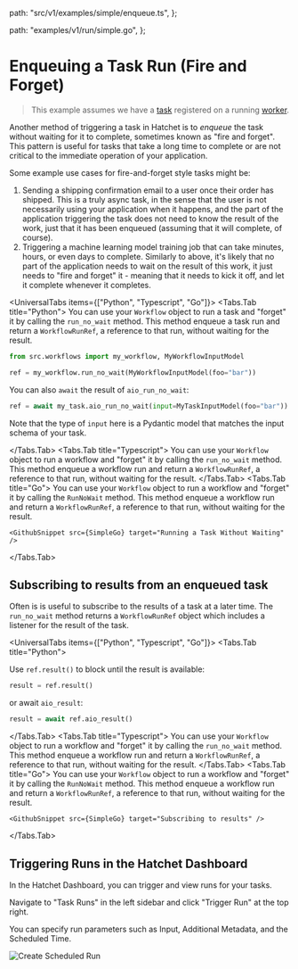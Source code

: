 
  path: "src/v1/examples/simple/enqueue.ts",
};

  path: "examples/v1/run/simple.go",
};


# Enqueuing a Task Run (Fire and Forget)

> This example assumes we have a [task](./your-first-task.mdx) registered on a running [worker](./workers.mdx).

Another method of triggering a task in Hatchet is to _enqueue_ the task without waiting for it to complete, sometimes known as "fire and forget". This pattern is useful for tasks that take a long time to complete or are not critical to the immediate operation of your application.

Some example use cases for fire-and-forget style tasks might be:

1. Sending a shipping confirmation email to a user once their order has shipped. This is a truly async task, in the sense that the user is not necessarily using your application when it happens, and the part of the application triggering the task does not need to know the result of the work, just that it has been enqueued (assuming that it will complete, of course).
2. Triggering a machine learning model training job that can take minutes, hours, or even days to complete. Similarly to above, it's likely that no part of the application needs to wait on the result of this work, it just needs to "fire and forget" it - meaning that it needs to kick it off, and let it complete whenever it completes.

<UniversalTabs items={["Python", "Typescript", "Go"]}>
  <Tabs.Tab title="Python">
    You can use your `Workflow` object to run a task and "forget" it by calling the `run_no_wait` method. This method enqueue a task run and return a `WorkflowRunRef`, a reference to that run, without waiting for the result.

```python
from src.workflows import my_workflow, MyWorkflowInputModel

ref = my_workflow.run_no_wait(MyWorkflowInputModel(foo="bar"))
```

You can also `await` the result of `aio_run_no_wait`:

```python
ref = await my_task.aio_run_no_wait(input=MyTaskInputModel(foo="bar"))
```

Note that the type of `input` here is a Pydantic model that matches the input schema of your task.

  </Tabs.Tab>
  <Tabs.Tab title="Typescript">
    You can use your `Workflow` object to run a workflow and "forget" it by calling the `run_no_wait` method. This method enqueue a workflow run and return a `WorkflowRunRef`, a reference to that run, without waiting for the result.
    <GithubSnippet
      src={SimpleTs}
      target="Enqueuing a Workflow (Fire and Forget)"
    />
  </Tabs.Tab>
  <Tabs.Tab title="Go">
    You can use your `Workflow` object to run a workflow and "forget" it by calling the `RunNoWait` method. This method enqueue a workflow run and return a `WorkflowRunRef`, a reference to that run, without waiting for the result.

    <GithubSnippet src={SimpleGo} target="Running a Task Without Waiting" />

  </Tabs.Tab>
</UniversalTabs>

## Subscribing to results from an enqueued task

Often is is useful to subscribe to the results of a task at a later time. The `run_no_wait` method returns a `WorkflowRunRef` object which includes a listener for the result of the task.

<UniversalTabs items={["Python", "Typescript", "Go"]}>
  <Tabs.Tab title="Python">

Use `ref.result()` to block until the result is available:

```python
result = ref.result()
```

or await `aio_result`:

```python
result = await ref.aio_result()
```

  </Tabs.Tab>
  <Tabs.Tab title="Typescript">
    You can use your `Workflow` object to run a workflow and "forget" it by calling the `run_no_wait` method. This method enqueue a workflow run and return a `WorkflowRunRef`, a reference to that run, without waiting for the result.
    <GithubSnippet src={SimpleTs} target="Subscribing to results" />
  </Tabs.Tab>
  <Tabs.Tab title="Go">
    You can use your `Workflow` object to run a workflow and "forget" it by calling the `RunNoWait` method. This method enqueue a workflow run and return a `WorkflowRunRef`, a reference to that run, without waiting for the result.

    <GithubSnippet src={SimpleGo} target="Subscribing to results" />

  </Tabs.Tab>
</UniversalTabs>

## Triggering Runs in the Hatchet Dashboard

In the Hatchet Dashboard, you can trigger and view runs for your tasks.

Navigate to "Task Runs" in the left sidebar and click "Trigger Run" at the top right.

You can specify run parameters such as Input, Additional Metadata, and the Scheduled Time.

![Create Scheduled Run](../../public/schedule-dash.gif)
